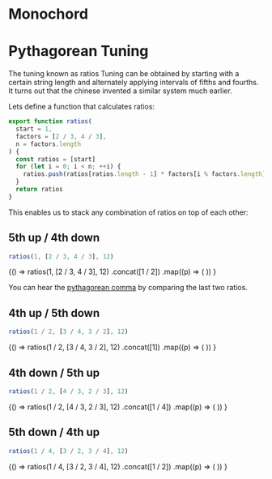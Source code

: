 
# Monochord


# Pythagorean Tuning

The tuning known as ratios Tuning can be obtained by starting with a certain string length and alternately applying intervals of fifths and fourths.
It turns out that the chinese invented a similar system much earlier.

Lets define a function that calculates ratios:

```js
export function ratios(
  start = 1,
  factors = [2 / 3, 4 / 3],
  n = factors.length
) {
  const ratios = [start]
  for (let i = 0; i < n; ++i) {
    ratios.push(ratios[ratios.length - 1] * factors[i % factors.length])
  }
  return ratios
}
```

This enables us to stack any combination of ratios on top of each other:

## 5th up / 4th down

```js
ratios(1, [2 / 3, 4 / 3], 12)
```

<State initial={{}}>
  {() =>
    ratios(1, [2 / 3, 4 / 3], 12)
      .concat([1 / 2])
      .map((p) => (
        <Monochord value={p} base={Note.freq("C4")} disableRight={true} />
      ))
  }
</State>

You can hear the [pythagorean comma](https://en.wikipedia.org/wiki/Pythagorean_comma) by comparing the last two ratios.

## 4th up / 5th down

```js
ratios(1 / 2, [3 / 4, 3 / 2], 12)
```

<State initial={{}}>
  {() =>
    ratios(1 / 2, [3 / 4, 3 / 2], 12)
      .concat([1])
      .map((p) => (
        <Monochord value={p} base={Note.freq("C4")} disableRight={true} />
      ))
  }
</State>

## 4th down / 5th up

```js
ratios(1 / 2, [4 / 3, 2 / 3], 12)
```

<State initial={{}}>
  {() =>
    ratios(1 / 2, [4 / 3, 2 / 3], 12)
      .concat([1 / 4])
      .map((p) => (
        <Monochord value={p} base={Note.freq("C4")} disableRight={true} />
      ))
  }
</State>

## 5th down / 4th up

```js
ratios(1 / 4, [3 / 2, 3 / 4], 12)
```

<State initial={{}}>
  {() =>
    ratios(1 / 4, [3 / 2, 3 / 4], 12)
      .concat([1 / 2])
      .map((p) => (
        <Monochord value={p} base={Note.freq("C4")} disableRight={true} />
      ))
  }
</State>
